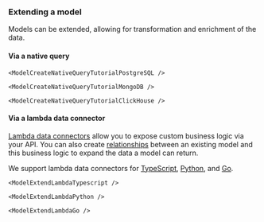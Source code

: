 ### Extending a model

Models can be extended, allowing for transformation and enrichment of the data.

#### Via a native query

<Tabs groupId="source-preference" className="api-tabs">
  <TabItem value="PostgreSQL" label="PostgreSQL">

    <ModelCreateNativeQueryTutorialPostgreSQL />

  </TabItem>
  <TabItem value="MongoDB" label="MongoDB">

    <ModelCreateNativeQueryTutorialMongoDB />

  </TabItem>
  <TabItem value="ClickHouse" label="ClickHouse">

    <ModelCreateNativeQueryTutorialClickHouse />

  </TabItem>
</Tabs>

#### Via a lambda data connector

[Lambda data connectors](/business-logic/overview.mdx) allow you to expose custom business logic via your API. You can
also create [relationships](/data-modeling/relationship.mdx) between an existing model and this business logic to expand
the data a model can return.

We support lambda data connectors for [TypeScript](/business-logic/typescript.mdx),
[Python](/business-logic/python.mdx), and [Go](/business-logic/go.mdx).

<Tabs groupId="source-preference" className="api-tabs">
  <TabItem value="ts" label="TypeScript">

    <ModelExtendLambdaTypescript />

  </TabItem>
  <TabItem value="python" label="Python">

    <ModelExtendLambdaPython />

  </TabItem>
  <TabItem value="go" label="Go">

    <ModelExtendLambdaGo />

  </TabItem>
</Tabs>
